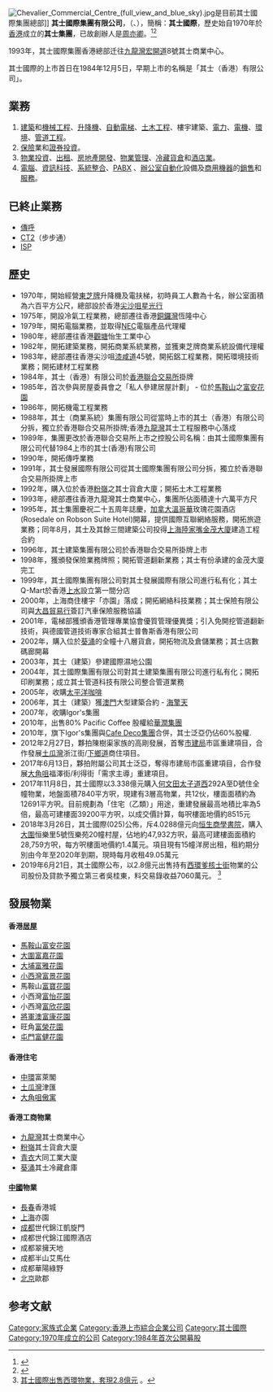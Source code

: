 {{Infobox_Company |
  company_name = 其士國際集團有限公司<br>Chevalier International Holdings Limited|
  company_logo = [[File:ChevalierIntlHoldings_logo.svg|200px]]|
  company_type = [[上市公司|上市公司]] |
  traded_as = {{hkex|0025}}；<br>{{OTC|CHVLY}}|
  foundation = 1970年 |
  location = {{HK}}[[九龍|九龍]][[九龍灣|九龍灣]]宏開道8號其士商業中心22樓|
  industry = [[綜合企業|綜合企業]]|
  key_people = [[主席|主席]]：郭海生|
  sales =  |
  profit =  |
  asset = |
  market_value = |
  num_employees = |
  revenue = |
  products = |
  founder = [[周亦卿|周亦卿]]|
  homepage = [https://web.archive.org/web/20071114085410/http://www.chevalier.com/cindex.asp 其士集團 官方網址]
}}
[[File:Chevalier_Commercial_Centre_(full_view_and_blue_sky).jpg|thumb]]是目前其士國際集團總部]]
'''其士國際集團有限公司'''，（{{hkex|0025}}、{{otcbb|CHVLY}}），簡稱：'''其士國際'''，歷史始自1970年於[[香港|香港]]成立的'''其士集團'''，已故創辦人是[[周亦卿|周亦卿]]。<ref>{{Cite web |url=http://www.chevalier.com/home |title=其士集團 官方網址 |accessdate=2016-11-22 |archive-date=2016-11-23 |archive-url=https://web.archive.org/web/20161123201200/http://www.chevalier.com/home |dead-url=no }}</ref><ref>{{Cite web |url=http://hk.biz.yahoo.com/p/hk/profile/index.html?s=0025.HK |title=雅虎經濟: 其士國際集團有限公司 基本資料 |accessdate=2007-11-17 |archive-date=2007-05-07 |archive-url=https://web.archive.org/web/20070507072654/http://hk.biz.yahoo.com/p/hk/profile/index.html?s=0025.HK |dead-url=no }}</ref>

1993年，其士國際集團香港總部迁往[[九龍灣|九龍灣]][[宏開道|宏開道]]8號其士商業中心。 

其士國際的上市首日在1984年12月5日，早期上市的名稱是「其士（香港）有限公司」。

==業務==
# [[建築|建築]]和[[機械工程|機械工程]]、[[升降機|升降機]]、[[電動扶梯|自動電梯]]、[[土木工程|土木工程]]、樓宇建築、[[電力|電力]]、[[電機|電機]]、[[環境|環境]]、[[管道|管道]][[工程|工程]]。
# [[保險|保險]]業和[[證券|證券]][[投資|投資]]。
# [[物業|物業]][[投資|投資]]、[[出租|出租]]、[[地產發展商|房地產開發]]、[[物業管理|物業管理]]、[[倉庫|冷藏貨倉]]和[[酒店|酒店業]]。
# [[電腦|電腦]]、[[資訊科技|資訊科技]]、[[系統整合|系統整合]]、[[PABX|PABX]] 、[[辦公室自動化|辦公室自動化]]設備及[[商用機器|商用機器]]的[[銷售|銷售]]和[[服務|服務]]。

==已終止業務==
*[[傳呼|傳呼]]
*[[CT2|CT2]]（步步通）
*[[ISP|ISP]]

==歷史==
*1970年，開始經營[[東芝|東芝牌]]升降機及電扶梯，初時員工人數為十名，辦公室面積為六百平方公尺，總部設於香港[[尖沙咀|尖沙咀]][[星光行|星光行]] 
*1975年，開設冷氣工程業務，總部遷往香港[[銅鑼灣|銅鑼灣]]恆隆中心
*1979年，開拓電腦業務，並取得[[NEC|NEC]]電腦產品代理權 
*1980年，總部遷往香港[[觀塘|觀塘]]怡生工業中心
*1982年，開拓建築業務，開拓商業系統業務，並獲東芝牌商業系統設備代理權 
*1983年，總部遷往香港尖沙咀[[漆咸道|漆咸道]]45號，開拓鋁工程業務，開拓環境技術業務；開拓建材工程業務
*1984年，其士（香港）有限公司於[[香港聯合交易所|香港聯合交易所]]掛牌
*1985年，首次參與房屋委員會之「私人參建居屋計劃」 - 位於[[馬鞍山新市鎮|馬鞍山]]之[[富安花園|富安花園]]
*1986年，開拓機電工程業務
*1988年，其士（商業系統）集團有限公司從當時上市的其士（香港）有限公司分拆，獨立於香港聯合交易所掛牌;香港[[九龍灣|九龍灣]]其士工程服務中心落成
*1989年，集團更改於香港聯合交易所上市之控股公司名稱：由其士國際集團有限公司代替1984上市的其士(香港)有限公司
*1990年，開拓傳呼業務
*1991年，其士發展國際有限公司從其士國際集團有限公司分拆，獨立於香港聯合交易所掛牌上市
*1992年，購入位於香港[[粉嶺|粉嶺]]之其士貨倉大廈；開拓土木工程業務 
*1993年，總部遷往香港九龍灣其士商業中心，集團所佔面積達十六萬平方尺 
*1995年，其士集團慶祝二十五周年誌慶，[[加拿大|加拿大]][[溫哥華|溫哥華]]玫瑰花園酒店(Rosedale on Robson Suite Hotel)開幕，提供國際互聯網絡服務，開拓旅遊業務；同年8月，其士及其餘三間建築公司投得[[上海|上海]][[陸家嘴|陸家嘴]][[金茂大廈|金茂大廈]]建造工程合約
*1996年，其士建築集團有限公司於香港聯合交易所掛牌上市
*1998年，獲頒發保險業務牌照；開拓管道翻新業務；其士有份承建的金茂大廈完工
*1999年，其士國際集團有限公司對其士發展國際有限公司進行私有化；其士Q-Mart於香港[[上水|上水]]設立第一間分店
*2000年，上海商住樓宇「亦園」落成；開拓網絡科技業務；其士保險有限公司與[[大昌貿易行|大昌貿易行]]簽訂汽車保險服務協議
*2001年，電梯部獲頒香港管理專業協會優質管理優異獎；引入免開挖管道翻新技術，與德國管道技術專家合組其士普魯斯香港有限公司
*2002年，購入位於[[葵涌|葵涌]]的全幢十八層貨倉，開拓物流及倉儲業務；其士店數碼廊開幕
*2003年，其士（建築）參建國際濕地公園 
*2004年，其士國際集團有限公司對其士建築集團有限公司進行私有化；開拓印刷業務；成立其士管道科技有限公司整合管道業務
*2005年，收購[[太平洋咖啡|太平洋咖啡]]
*2006年，其士（建築）獲[[澳門|澳門]]大型建築合約 - [[海擎天|海擎天]]
*2007年，收購Igor's集團
*2010年，出售80% Pacific Coffee 股權給[[華潤集團|華潤集團]]
*2010年，旗下Igor's集團與[[峰景餐廳集團|Cafe Deco集團]]合併，其士泛亞仍佔60%股權.
*2012年2月27日，夥拍陳樹渠家族的高剛發展，首奪[[市建局|市建局]]市區重建項目，合作發展[[土瓜灣|土瓜灣]]浙江街/[[下鄉道|下鄉道]]商住項目。
*2017年6月13日，夥拍附屬公司其士泛亞，奪得市建局市區重建項目，合作發展[[大角咀|大角咀]]福澤街/利得街「需求主導」重建項目。
*2017年11月8日，其士國際以3.338億元購入[[何文田|何文田]][[太子道西|太子道西]]292A至D號住全幢物業，地盤面積7840平方呎，現建有3層高物業，共12伙，樓面面積約為12691平方呎。目前規劃為「住宅（乙類）」用途，重建發展最高地積比率為5倍，最高可建樓面39200平方呎，以成交價計算，每呎樓面地價約8515元
*2018年3月26日，其士國際(025)公佈，斥4.0288億元向[[恒生商學書院|恒生商學書院]]，購入[[大圍|大圍]]恒樂里5號恆樂苑20幢村屋，佔地約47,932方呎，最高可建樓面面積約28,759方呎，每方呎樓面地價約1.4萬元。項目現有15幢洋房出租，租約期分別由今年至2020年到期，現時每月收租49.05萬元
*2019年6月21日，其士國際公布，以2.8億元出售持有[[西環|西環]][[爹核士街|爹核士街]]物業的公司股份及貸款予獨立第三者吳桂東，料交易錄收益7060萬元。	<ref>[http://www.etnet.com.hk/www/tc/news/categorized_news_detail.php?newsid=ETN290621949&page=2&category=company 其士國際出售西環物業，套現2.8億元] {{Wayback|url=http://www.etnet.com.hk/www/tc/news/categorized_news_detail.php?newsid=ETN290621949&page=2&category=company |date=20190803233739 }}。</ref>

==發展物業==
====香港[[居屋|居屋]]====
*[[馬鞍山新市鎮|馬鞍山]][[富安花園|富安花園]]
*[[大圍|大圍]][[富嘉花園|富嘉花園]]
*[[大埔新市鎮|大埔]][[富雅花園|富雅花園]]
*[[小西灣|小西灣]][[富景花園|富景花園]]
*馬鞍山[[富寶花園|富寶花園]]
*小西灣[[富怡花園|富怡花園]]
*小西灣[[富欣花園|富欣花園]]
*[[將軍澳|將軍澳]][[富康花園|富康花園]]
*旺角[[富榮花園|富榮花園]]
*[[屯門|屯門]][[富健花園|富健花園]]

====香港住宅====
*[[中環|中環]]富萊閣
*[[土瓜灣|土瓜灣]]津匯
*[[大角咀|大角咀]][[傲寓|傲寓]]

====香港工商物業====
*[[九龍灣|九龍灣]]其士商業中心
*[[粉嶺|粉嶺]]其士貨倉大廈
*[[青衣島|青衣]]大同工業大廈
*[[葵涌|葵涌]]其士冷藏倉庫

====[[中國|中國]]物業====
*[[長春|長春]]香港城
*[[上海|上海]]亦園
*[[成都|成都]]世代錦江凱旋門
*成都世代錦江國際酒店
*成都翠擁天地
*成都半山艾馬仕
*成都華陽綠野
*[[北京|北京]]歐郡

==参考文献==
<div class="references-small">
<references />
</div>
{{其士國際}}
[[Category:家族式企業|Category:家族式企業]]
[[Category:香港上市綜合企業公司|Category:香港上市綜合企業公司]]
[[Category:其士國際|Category:其士國際]]
[[Category:1970年成立的公司|Category:1970年成立的公司]]
[[Category:1984年首次公開募股|Category:1984年首次公開募股]]